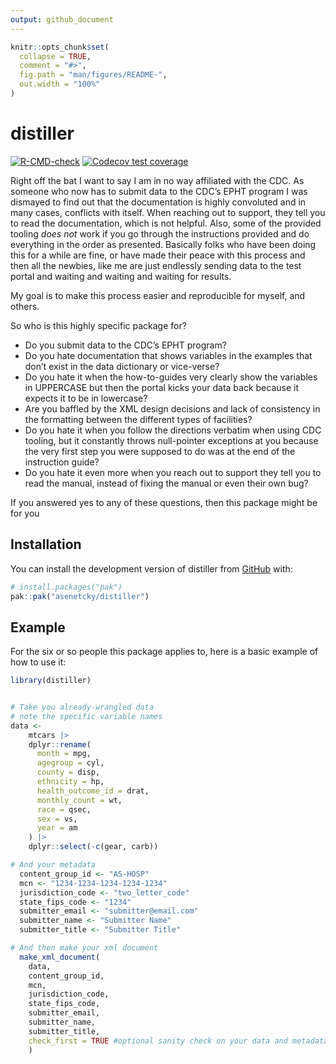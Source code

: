 ```yaml
---
output: github_document
---
```


<!-- README.md is generated from README.Rmd. Please edit that file -->

```r
knitr::opts_chunk$set(
  collapse = TRUE,
  comment = "#>",
  fig.path = "man/figures/README-",
  out.width = "100%"
)
```

# distiller

<!-- badges: start -->
[![R-CMD-check](https://github.com/asenetcky/distiller/actions/workflows/R-CMD-check.yaml/badge.svg)](https://github.com/asenetcky/distiller/actions/workflows/R-CMD-check.yaml)
[![Codecov test coverage](https://codecov.io/gh/asenetcky/distiller/graph/badge.svg)](https://app.codecov.io/gh/asenetcky/distiller)
<!-- badges: end -->

Right off the bat I want to say I am in no way affiliated with the
CDC. As someone who now has to submit data to the CDC's EPHT program I was
dismayed to find out that the documentation is highly convoluted and in many
cases, conflicts with itself.  When reaching out to support, they tell you
to read the documentation, which is not helpful.  Also, some of the provided
tooling _does not_ work if you go through the instructions provided and do
everything in the order as presented.  Basically folks who have been doing
this for a while are fine, or have made their peace with this process and then
all the newbies, like me are just endlessly sending data to the test portal
and waiting and waiting and waiting for results. 

My goal is to make this process easier and reproducible for myself, and others.

So who is this highly specific package for?

  *  Do you submit data to the CDC's EPHT program?
  *  Do you hate documentation that shows variables in the examples that don't 
  exist in the data dictionary or vice-verse?
  *  Do you hate it when the how-to-guides very clearly show the variables 
  in UPPERCASE but then the portal kicks your data back because it expects it
  to be in lowercase?
  *  Are you baffled by the XML design decisions and lack of consistency in the
  formatting between the different types of facilities?
  *  Do you hate it when you follow the directions verbatim when using CDC
  tooling, but it constantly throws null-pointer exceptions at you because
  the very first step you were supposed to do was at the end of the instruction
  guide?  
  *  Do you hate it even more when you reach out to support they tell you to 
  read the manual, instead of fixing the manual or even their own bug?
  
  If you answered yes to any of these questions, then this package might be for you
  

## Installation

You can install the development version of distiller from [GitHub](https://github.com/) with:

``` r
# install.packages("pak")
pak::pak("asenetcky/distiller")
```

## Example

For the six or so people this package applies to, here is a basic example of how to use it:

```r
library(distiller)


# Take you already-wrangled data
# note the specific variable names
data <-
    mtcars |>
    dplyr::rename(
      month = mpg,
      agegroup = cyl,
      county = disp,
      ethnicity = hp,
      health_outcome_id = drat,
      monthly_count = wt,
      race = qsec,
      sex = vs,
      year = am
    ) |>
    dplyr::select(-c(gear, carb))

# And your metadata
  content_group_id <- "AS-HOSP"
  mcn <- "1234-1234-1234-1234-1234"
  jurisdiction_code <- "two_letter_code"
  state_fips_code <- "1234"
  submitter_email <- "submitter@email.com"
  submitter_name <- "Submitter Name"
  submitter_title <- "Submitter Title"

# And then make your xml document
  make_xml_document(
    data,
    content_group_id,
    mcn,
    jurisdiction_code,
    state_fips_code,
    submitter_email,
    submitter_name,
    submitter_title,
    check_first = TRUE #optional sanity check on your data and metadata
    )
```
